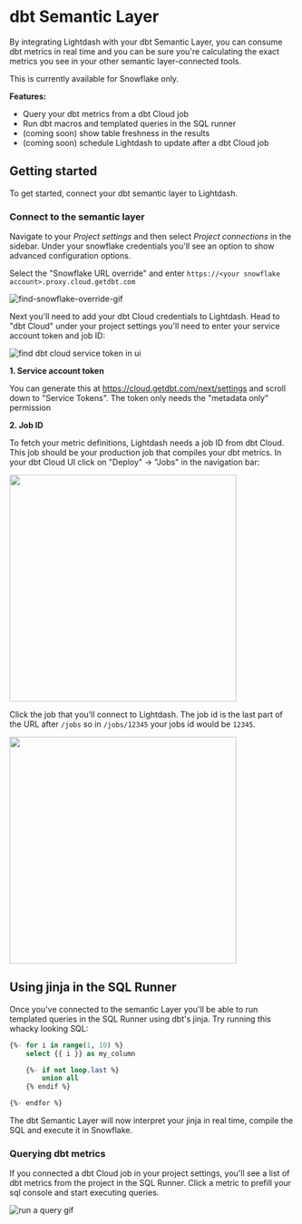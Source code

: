 
# dbt Semantic Layer

By integrating Lightdash with your dbt Semantic Layer, you can consume dbt metrics in real time and you 
can be sure
you're calculating the exact metrics you see in your other semantic layer-connected tools.

This is currently available for Snowflake only.

**Features:**

- Query your dbt metrics from a dbt Cloud job
- Run dbt macros and templated queries in the SQL runner
- (coming soon) show table freshness in the results
- (coming soon) schedule Lightdash to update after a dbt Cloud job

## Getting started

To get started, connect your dbt semantic layer to Lightdash.

### Connect to the semantic layer

Navigate to your _Project settings_ and then select _Project connections_ in the sidebar. Under your snowflake 
credentials you'll see an option to show advanced configuration options. 

Select the "Snowflake URL override" and enter `https://<your snowflake account>.proxy.cloud.getdbt.com`

![find-snowflake-override-gif](assets/find-snowflake-override.gif)

Next you'll need to add your dbt Cloud credentials to Lightdash. Head to "dbt Cloud" under your project settings 
you'll need to enter your service account token and job ID:

![find dbt cloud service token in ui](assets/find-dbt-cloud-service-token.gif)

**1. Service account token**

You can generate this at https://cloud.getdbt.com/next/settings and scroll down to 
   "Service Tokens". The token only needs the "metadata only" permission

**2. Job ID**

To fetch your metric definitions, Lightdash needs a job ID from dbt Cloud.  This job should be your production job 
that compiles your dbt metrics. In your dbt Cloud UI click on "Deploy" -> "Jobs" in the navigation bar:

<img src={FindDbtCloudJob} width="400px" />


Click the job that you'll connect to Lightdash. The job id is the last part of the URL after `/jobs` so in 
`/jobs/12345` your jobs id would be `12345`.

<img src={DbtJobUrl} width="400px" />

## Using jinja in the SQL Runner

Once you've connected to the semantic Layer you'll be able to run templated queries in the SQL Runner using dbt's 
jinja. Try running this whacky looking SQL:

```sql
{%- for i in range(1, 10) %}
    select {{ i }} as my_column

    {%- if not loop.last %}
        union all 
    {% endif %}

{%- endfor %}
```

The dbt Semantic Layer will now interpret your jinja in real time, compile the SQL and execute it in Snowflake.

### Querying dbt metrics

If you connected a dbt Cloud job in your project settings, you'll see a list of dbt metrics from the project in the 
SQL Runner. Click a metric to prefill your sql console and start executing queries.

![run a query gif](assets/run-query-dbt-metrics.gif)

